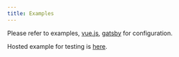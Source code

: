 ```yaml
---
title: Examples
---
```


Please refer to examples,
[vue.js](https://github.com/torusresearch/customauth/blob/master/examples/vue-app/src/App.vue),
[gatsby](https://github.com/jamespfarrell/gatsby-torus-direct) for
configuration.

Hosted example for testing is [here](https://vue-direct.tor.us/).
